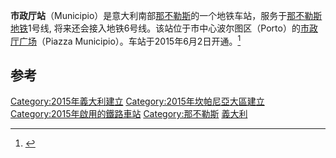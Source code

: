 {{Infobox station
| name                = [[File:Logo_Metropolitane_Italia.svg|left]] 市政厅站
| native_name         = Municipio
| type                = 那不勒斯地铁站
| image               = Pozzo della stazione Municipio della linea 1 della metropolitana di Napoli.jpg
| address             = [[那不勒斯|那不勒斯]]市政厅广场 
| operator            = ANM
| line                = 1号线、6号线（未来）
| connections         = 市区和郊区巴士、电车
| opened              = {{Start date|2015|06|02|df=y}}
}}
'''市政厅站'''（Municipio）是意大利南部[[那不勒斯|那不勒斯]]的一个地铁车站，服务于[[那不勒斯地铁|那不勒斯地铁]]1号线, 将来还会接入地铁6号线。该站位于市中心波尔图区（Porto）的[[市政厅广场_(那不勒斯)|市政厅广场]]（Piazza Municipio）。车站于2015年6月2日开通。<ref name="UrbanRail.net">{{cite web |url=http://www.urbanrail.net/eu/it/nap/napoli.htm |title=Napoli |author=Robert Schwandl |website=UrbanRail.net |accessdate=2015-06-19 |archive-date=2020-06-27 |archive-url=https://web.archive.org/web/20200627233030/http://www.urbanrail.net/eu/it/nap/napoli.htm |dead-url=no }}</ref>

==参考==
{{Reflist}}
{{coord|40|50|23|N|14|15|08|E|region:IT_type:landmark_source:kolossus-itwiki|display=title}}
{{Portal bar|義大利|坎帕尼亞|鐵路|城市軌道交通|義大利鐵路運輸|義大利建築}}
[[Category:2015年義大利建立|Category:2015年義大利建立]]
[[Category:2015年坎帕尼亞大區建立|Category:2015年坎帕尼亞大區建立]]
[[Category:2015年啟用的鐵路車站|Category:2015年啟用的鐵路車站]]
[[Category:那不勒斯|Category:那不勒斯]]
[[Category:以市政府命名的鐵路車站|義大利]]